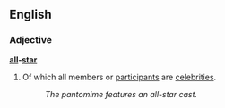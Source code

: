 ==English==
===Adjective===
'''[[all]]-[[star]]'''

#Of which all members or [[participant]]s are [[celebrity|celebrities]].
#:''The pantomime features an all-star cast.''
